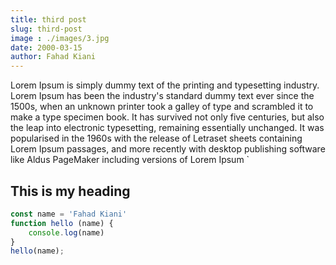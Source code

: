 ```yaml
---
title: third post
slug: third-post
image : ./images/3.jpg
date: 2000-03-15
author: Fahad Kiani
---
```




Lorem Ipsum is simply dummy text of the printing and typesetting industry. Lorem Ipsum has been the industry's standard dummy text ever since the 1500s, when an unknown printer took a galley of type and scrambled it to make a type specimen book. It has survived not only five centuries, but also the leap into electronic typesetting, remaining essentially unchanged. It was popularised in the 1960s with the release of Letraset sheets containing Lorem Ipsum passages, and more recently with desktop publishing software like Aldus PageMaker including versions of Lorem Ipsum
`<h2>This is my heading </h2>


<Clap/>

<div className="code">

```javascript
const name = 'Fahad Kiani'
function hello (name) {
    console.log(name)
}
hello(name);


```
</div>

